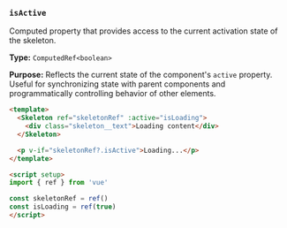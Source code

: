 ### `isActive`

Computed property that provides access to the current activation state of the skeleton.

**Type:** `ComputedRef<boolean>`

**Purpose:** Reflects the current state of the component's `active` property. Useful for synchronizing state with parent components and programmatically controlling behavior of other elements.

```html
<template>
  <Skeleton ref="skeletonRef" :active="isLoading">
    <div class="skeleton__text">Loading content</div>
  </Skeleton>

  <p v-if="skeletonRef?.isActive">Loading...</p>
</template>

<script setup>
import { ref } from 'vue'

const skeletonRef = ref()
const isLoading = ref(true)
</script>
```
